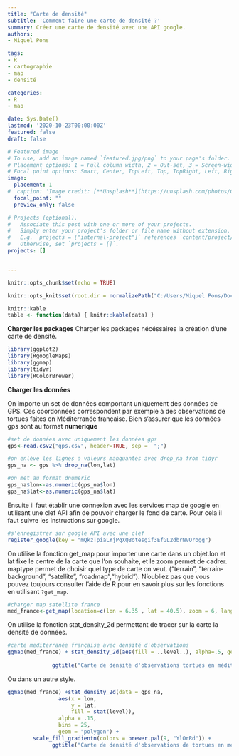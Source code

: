 ```yaml
---
title: "Carte de densité"
subtitle: 'Comment faire une carte de densité ?'
summary: Créer une carte de densité avec une API google.
authors:
- Miquel Pons

tags:
- R
- cartographie
- map
- densité

categories:
- R
- map

date: Sys.Date()
lastmod: '2020-10-23T00:00:00Z'
featured: false
draft: false

# Featured image
# To use, add an image named `featured.jpg/png` to your page's folder.
# Placement options: 1 = Full column width, 2 = Out-set, 3 = Screen-width
# Focal point options: Smart, Center, TopLeft, Top, TopRight, Left, Right, BottomLeft, Bottom, BottomRight
image:
  placement: 1
#  caption: 'Image credit: [**Unsplash**](https://unsplash.com/photos/CpkOjOcXdUY)'
  focal_point: ""
  preview_only: false

# Projects (optional).
#   Associate this post with one or more of your projects.
#   Simply enter your project's folder or file name without extension.
#   E.g. `projects = ["internal-project"]` references `content/project/deep-learning/index.md`.
#   Otherwise, set `projects = []`.
projects: []


---
```



```r
knitr::opts_chunk$set(echo = TRUE)

knitr::opts_knit$set(root.dir = normalizePath("C:/Users/Miquel Pons/Documents/starter-blog/static/files"))

knitr::kable
table <- function(data) { knitr::kable(data) }

```

**Charger les packages**
Charger les packages nécéssaires  la création d'une carte de densité.
```r
library(ggplot2)
library(RgoogleMaps)
library(ggmap)
library(tidyr)
library(RColorBrewer)
```

**Charger les données**

On importe un set de données comportant uniquement des données de GPS. Ces coordonnées correspondent par exemple à des observations de tortues faites en Méditerranée française. Bien s'assurer que les données gps sont au format **numérique**

```r
#set de données avec uniquement les données gps
gps<-read.csv2("gps.csv", header=TRUE, sep =  ";")

#on enlève les lignes a valeurs manquantes avec drop_na from tidyr
gps_na <- gps %>% drop_na(lon,lat)

#on met au format dnumeric
gps_na$lon<-as.numeric(gps_na$lon)
gps_na$lat<-as.numeric(gps_na$lat)


```

Ensuite il faut établir une connexion avec les services map de google en utilisant une clef API afin de pouvoir charger le fond de carte. Pour cela il faut suivre les instructions sur google. 

```r
#s'enregistrer sur google API avec une clef
register_google(key = "mQkzTpiaLYjPqXQBotesgif3EfGL2dbrNVOrogg") 

```

On utilise la fonction get_map pour importer une carte dans un objet.lon et lat fixe le centre de la carte que l'on souhaite, et le zoom permet de cadrer. maptype permet de choisir quel type de carte on veut.  ("terrain", "terrain-background", "satellite", "roadmap","hybrid"). N'oubliez pas que vous pouvez toujours consulter l'aide de R pour en savoir plus sur les fonctions en utilisant `?get_map`. 

```r
#charger map satellite france
med_france<-get_map(location=c(lon = 6.35 , lat = 40.5), zoom = 6, language= "fr-FR", maptype="satellite")
```

On utilise la fonction stat_density_2d permettant de tracer sur la carte la densité de données.

```r
#carte mediterranée française avec densité d'observations
ggmap(med_france) + stat_density_2d(aes(fill = ..level..), alpha=.5, geom="polygon", data = gps_na) + 
                                                                          scale_fill_viridis_c() +
              ggtitle("Carte de densité d'observations tortues en méditerranée française")
```

Ou dans un autre style.

```r
ggmap(med_france) +stat_density_2d(data = gps_na,
                aes(x = lon,
                    y = lat,
                    fill = stat(level)),
                alpha = .15,
                bins = 25,
                geom = "polygon") +
        scale_fill_gradientn(colors = brewer.pal(9, "YlOrRd")) +
              ggtitle("Carte de densité d'observations de tortues en méditerranée française")
```

